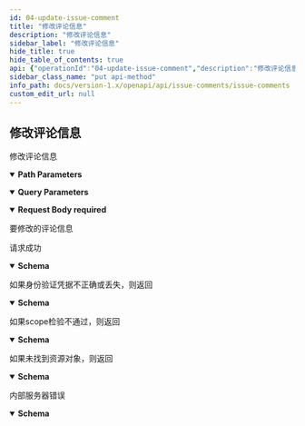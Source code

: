 ```yaml
---
id: 04-update-issue-comment
title: "修改评论信息"
description: "修改评论信息"
sidebar_label: "修改评论信息"
hide_title: true
hide_table_of_contents: true
api: {"operationId":"04-update-issue-comment","description":"修改评论信息","security":[{"oauth2":["write:project:issue-comment"]}],"parameters":[{"name":"issueID","in":"path","description":"工作项ID","required":true,"schema":{"type":"string"}},{"name":"commentsID","in":"path","description":"待修改评论的ID","required":true,"schema":{"type":"string"}},{"name":"teamID","in":"query","description":"团队ID","required":true,"schema":{"type":"string"}}],"requestBody":{"description":"要修改的评论信息","required":true,"content":{"application/json":{"schema":{"required":["text"],"type":"object","properties":{"text":{"maxLength":128,"minLength":1,"type":"string","description":"评论信息"}},"example":{"text":"评论内容"},"title":"UpdateCommentRequest"}}}},"responses":{"200":{"description":"请求成功","content":{"application/json":{"schema":{"type":"object","properties":{"result":{"type":"string","description":"本次请求结果,SUCCESS|FAIL"},"errorCode":{"type":"string","description":"本次请求错误码"},"errorMsg":{"type":"string","description":"本次请求错误信息"}},"required":["result"],"example":[{"result":"SUCCESS"}],"title":"UpdateCommentResponse"}}}},"401":{"description":"如果身份验证凭据不正确或丢失，则返回","content":{"application/json":{"schema":{"description":"Access token 无效","type":"object","properties":{"result":{"type":"string","description":"本次请求结果,SUCCESS|FAIL"},"errorCode":{"type":"string","description":"本次请求错误码"},"errorMsg":{"type":"string","description":"本次请求错误信息"}},"example":{"result":"FAIL","errorCode":"Unauthorized","errorMsg":"Access token is invalid"},"title":"BadResponse401"}}}},"403":{"description":"如果scope检验不通过，则返回","content":{"application/json":{"schema":{"description":"scope 无效","type":"object","properties":{"result":{"type":"string","description":"本次请求结果,SUCCESS|FAIL"},"errorCode":{"type":"string","description":"本次请求错误码"},"errorMsg":{"type":"string","description":"本次请求错误信息"}},"example":{"result":"FAIL","errorCode":"Forbidden","errorMsg":"Scope is invalid"},"title":"BadResponse403"}}}},"404":{"description":"如果未找到资源对象，则返回","content":{"application/json":{"schema":{"description":"未找到对应的资源｜接口不存在","type":"object","properties":{"result":{"type":"string","description":"本次请求结果,SUCCESS|FAIL"},"errorCode":{"type":"string","description":"本次请求错误码"},"errorMsg":{"type":"string","description":"本次请求错误信息"}},"example":{"result":"FAIL","errorCode":"NotFound","errorMsg":"Not Found"},"title":"BadResponse404"}}}},"500":{"description":"内部服务器错误","content":{"application/json":{"schema":{"description":"内部服务错误","type":"object","properties":{"result":{"type":"string","description":"本次请求结果,SUCCESS|FAIL"},"errorCode":{"type":"string","description":"本次请求错误码"},"errorMsg":{"type":"string","description":"本次请求错误信息"}},"example":{"result":"FAIL","errorCode":"Internal Server Error","errorMsg":"Internal Server Error"},"title":"BadResponse500"}}}}},"method":"put","path":"/project/issues/{issueID}/comments/{commentsID}","servers":[{"url":"https://your-domain/openapi/v1"},{"url":"http://your-domain/openapi/v1"}],"securitySchemes":{"oauth2":{"type":"oauth2","flows":{"authorizationCode":{"authorizationUrl":"https://your-domain/oauth2/authorize","tokenUrl":"https://your-domain/oauth2/token","scopes":{"write:project:issue-comment":"发送、修改和删除工作项评论","read:project:issue-comment":"获取工作项评论列表."}}}}},"jsonRequestBodyExample":{"text":"评论内容"},"info":{"title":"Issue comments","version":"1.0","description":"此资源代表工作项评论。使用它来获取、创建和删除工作项评论。\n"},"postman":{"name":"修改评论信息","description":{"content":"修改评论信息","type":"text/plain"},"url":{"path":["project","issues",":issueID","comments",":commentsID"],"host":["{{baseUrl}}"],"query":[{"disabled":false,"description":{"content":"(Required) 团队ID","type":"text/plain"},"key":"teamID","value":""}],"variable":[{"disabled":false,"description":{"content":"(Required) 工作项ID","type":"text/plain"},"type":"any","value":"","key":"issueID"},{"disabled":false,"description":{"content":"(Required) 待修改评论的ID","type":"text/plain"},"type":"any","value":"","key":"commentsID"}]},"header":[{"key":"Content-Type","value":"application/json"},{"key":"Accept","value":"application/json"}],"method":"PUT","body":{"mode":"raw","raw":"\"\"","options":{"raw":{"language":"json"}}},"auth":{"type":"oauth2","oauth2":[]}}}
sidebar_class_name: "put api-method"
info_path: docs/version-1.x/openapi/api/issue-comments/issue-comments
custom_edit_url: null
---
```



## 修改评论信息



修改评论信息

<details style={{"marginBottom":"1rem"}} data-collapsed={false} open={true}><summary style={{}}><strong>Path Parameters</strong></summary><div><ul><ParamsItem className={"paramsItem"} param={{"name":"issueID","in":"path","description":"工作项ID","required":true,"schema":{"type":"string"}}}></ParamsItem><ParamsItem className={"paramsItem"} param={{"name":"commentsID","in":"path","description":"待修改评论的ID","required":true,"schema":{"type":"string"}}}></ParamsItem></ul></div></details><details style={{"marginBottom":"1rem"}} data-collapsed={false} open={true}><summary style={{}}><strong>Query Parameters</strong></summary><div><ul><ParamsItem className={"paramsItem"} param={{"name":"teamID","in":"query","description":"团队ID","required":true,"schema":{"type":"string"}}}></ParamsItem></ul></div></details><MimeTabs><TabItem label={"application/json"} value={"application/json-schema"}><details style={{}} data-collapsed={false} open={true}><summary style={{"textAlign":"left"}}><strong>Request Body</strong><strong style={{"fontSize":"var(--ifm-code-font-size)","color":"var(--openapi-required)"}}> required</strong></summary><div style={{"textAlign":"left","marginLeft":"1rem"}}><div style={{"marginTop":"1rem","marginBottom":"1rem"}}>

要修改的评论信息

</div></div><ul style={{"marginLeft":"1rem"}}><SchemaItem collapsible={false} name={"text"} required={true} schemaName={"string"} qualifierMessage={"**Possible values:** `non-empty` and `<= 128 characters`"} schema={{"maxLength":128,"minLength":1,"type":"string","description":"评论信息"}}></SchemaItem></ul></details></TabItem></MimeTabs><div><ApiTabs><TabItem label={"200"} value={"200"}><div>

请求成功

</div><div><MimeTabs schemaType={"response"}><TabItem label={"application/json"} value={"application/json"}><SchemaTabs><TabItem label={"Schema"} value={"Schema"}><details style={{}} data-collapsed={false} open={true}><summary style={{"textAlign":"left"}}><strong>Schema</strong></summary><div style={{"textAlign":"left","marginLeft":"1rem"}}></div><ul style={{"marginLeft":"1rem"}}><SchemaItem collapsible={false} name={"result"} required={true} schemaName={"string"} qualifierMessage={undefined} schema={{"type":"string","description":"本次请求结果,SUCCESS|FAIL"}}></SchemaItem><SchemaItem collapsible={false} name={"errorCode"} required={false} schemaName={"string"} qualifierMessage={undefined} schema={{"type":"string","description":"本次请求错误码"}}></SchemaItem><SchemaItem collapsible={false} name={"errorMsg"} required={false} schemaName={"string"} qualifierMessage={undefined} schema={{"type":"string","description":"本次请求错误信息"}}></SchemaItem></ul></details></TabItem><TabItem label={"Example (from schema)"} value={"Example (from schema)"}><ResponseSamples responseExample={"[\n  {\n    \"result\": \"SUCCESS\"\n  }\n]"} language={"json"}></ResponseSamples></TabItem></SchemaTabs></TabItem></MimeTabs></div></TabItem><TabItem label={"401"} value={"401"}><div>

如果身份验证凭据不正确或丢失，则返回

</div><div><MimeTabs schemaType={"response"}><TabItem label={"application/json"} value={"application/json"}><SchemaTabs><TabItem label={"Schema"} value={"Schema"}><details style={{}} data-collapsed={false} open={true}><summary style={{"textAlign":"left"}}><strong>Schema</strong></summary><div style={{"textAlign":"left","marginLeft":"1rem"}}></div><ul style={{"marginLeft":"1rem"}}><SchemaItem collapsible={false} name={"result"} required={false} schemaName={"string"} qualifierMessage={undefined} schema={{"type":"string","description":"本次请求结果,SUCCESS|FAIL"}}></SchemaItem><SchemaItem collapsible={false} name={"errorCode"} required={false} schemaName={"string"} qualifierMessage={undefined} schema={{"type":"string","description":"本次请求错误码"}}></SchemaItem><SchemaItem collapsible={false} name={"errorMsg"} required={false} schemaName={"string"} qualifierMessage={undefined} schema={{"type":"string","description":"本次请求错误信息"}}></SchemaItem></ul></details></TabItem><TabItem label={"Example (from schema)"} value={"Example (from schema)"}><ResponseSamples responseExample={"{\n  \"result\": \"FAIL\",\n  \"errorCode\": \"Unauthorized\",\n  \"errorMsg\": \"Access token is invalid\"\n}"} language={"json"}></ResponseSamples></TabItem></SchemaTabs></TabItem></MimeTabs></div></TabItem><TabItem label={"403"} value={"403"}><div>

如果scope检验不通过，则返回

</div><div><MimeTabs schemaType={"response"}><TabItem label={"application/json"} value={"application/json"}><SchemaTabs><TabItem label={"Schema"} value={"Schema"}><details style={{}} data-collapsed={false} open={true}><summary style={{"textAlign":"left"}}><strong>Schema</strong></summary><div style={{"textAlign":"left","marginLeft":"1rem"}}></div><ul style={{"marginLeft":"1rem"}}><SchemaItem collapsible={false} name={"result"} required={false} schemaName={"string"} qualifierMessage={undefined} schema={{"type":"string","description":"本次请求结果,SUCCESS|FAIL"}}></SchemaItem><SchemaItem collapsible={false} name={"errorCode"} required={false} schemaName={"string"} qualifierMessage={undefined} schema={{"type":"string","description":"本次请求错误码"}}></SchemaItem><SchemaItem collapsible={false} name={"errorMsg"} required={false} schemaName={"string"} qualifierMessage={undefined} schema={{"type":"string","description":"本次请求错误信息"}}></SchemaItem></ul></details></TabItem><TabItem label={"Example (from schema)"} value={"Example (from schema)"}><ResponseSamples responseExample={"{\n  \"result\": \"FAIL\",\n  \"errorCode\": \"Forbidden\",\n  \"errorMsg\": \"Scope is invalid\"\n}"} language={"json"}></ResponseSamples></TabItem></SchemaTabs></TabItem></MimeTabs></div></TabItem><TabItem label={"404"} value={"404"}><div>

如果未找到资源对象，则返回

</div><div><MimeTabs schemaType={"response"}><TabItem label={"application/json"} value={"application/json"}><SchemaTabs><TabItem label={"Schema"} value={"Schema"}><details style={{}} data-collapsed={false} open={true}><summary style={{"textAlign":"left"}}><strong>Schema</strong></summary><div style={{"textAlign":"left","marginLeft":"1rem"}}></div><ul style={{"marginLeft":"1rem"}}><SchemaItem collapsible={false} name={"result"} required={false} schemaName={"string"} qualifierMessage={undefined} schema={{"type":"string","description":"本次请求结果,SUCCESS|FAIL"}}></SchemaItem><SchemaItem collapsible={false} name={"errorCode"} required={false} schemaName={"string"} qualifierMessage={undefined} schema={{"type":"string","description":"本次请求错误码"}}></SchemaItem><SchemaItem collapsible={false} name={"errorMsg"} required={false} schemaName={"string"} qualifierMessage={undefined} schema={{"type":"string","description":"本次请求错误信息"}}></SchemaItem></ul></details></TabItem><TabItem label={"Example (from schema)"} value={"Example (from schema)"}><ResponseSamples responseExample={"{\n  \"result\": \"FAIL\",\n  \"errorCode\": \"NotFound\",\n  \"errorMsg\": \"Not Found\"\n}"} language={"json"}></ResponseSamples></TabItem></SchemaTabs></TabItem></MimeTabs></div></TabItem><TabItem label={"500"} value={"500"}><div>

内部服务器错误

</div><div><MimeTabs schemaType={"response"}><TabItem label={"application/json"} value={"application/json"}><SchemaTabs><TabItem label={"Schema"} value={"Schema"}><details style={{}} data-collapsed={false} open={true}><summary style={{"textAlign":"left"}}><strong>Schema</strong></summary><div style={{"textAlign":"left","marginLeft":"1rem"}}></div><ul style={{"marginLeft":"1rem"}}><SchemaItem collapsible={false} name={"result"} required={false} schemaName={"string"} qualifierMessage={undefined} schema={{"type":"string","description":"本次请求结果,SUCCESS|FAIL"}}></SchemaItem><SchemaItem collapsible={false} name={"errorCode"} required={false} schemaName={"string"} qualifierMessage={undefined} schema={{"type":"string","description":"本次请求错误码"}}></SchemaItem><SchemaItem collapsible={false} name={"errorMsg"} required={false} schemaName={"string"} qualifierMessage={undefined} schema={{"type":"string","description":"本次请求错误信息"}}></SchemaItem></ul></details></TabItem><TabItem label={"Example (from schema)"} value={"Example (from schema)"}><ResponseSamples responseExample={"{\n  \"result\": \"FAIL\",\n  \"errorCode\": \"Internal Server Error\",\n  \"errorMsg\": \"Internal Server Error\"\n}"} language={"json"}></ResponseSamples></TabItem></SchemaTabs></TabItem></MimeTabs></div></TabItem></ApiTabs></div>
